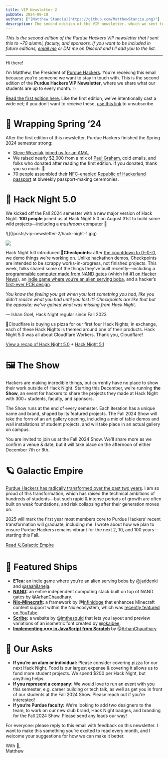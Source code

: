 ```yaml
---
title: VIP Newsletter 2
pubDate: 2024-09-10
authors: ["[Matthew Stanciu](https://github.com/MatthewStanciu.png)"]
description: The second edition of the VIP newsletter, which we sent to 70 alumni, faculty, and sponsors.
---
```


_This is the second edition of the Purdue Hackers VIP newsletter that I sent this to ~70 alumni, faculty, and sponsors. If you want to be included in future editions, [email me](mailto:mstanciu@purdue.edu) or DM me on Discord and I'll add you to the list._

---

Hi there!

I’m Matthew, the President of [Purdue Hackers](https://purduehackers.com). You’re receiving this email because you’re someone we want to stay in touch with. This is the second edition of the **Purdue Hackers VIP Newsletter**, where we share what our students are up to every month. ✨

[Read the first edition here.](https://blog.purduehackers.com/posts/vip-newsletter-1) Like the first edition, we’ve intentionally cast a wide net; if you don’t want to receive these, [use this link](https://docs.google.com/forms/d/e/1FAIpQLSff6JvHc7istmPqk63lkCHtqOlkoQR8bxjn-rj_aKsEXlvMRg/viewform) to unsubscribe.

# 🌸 Wrapping Spring ‘24

After the first edition of this newsletter, Purdue Hackers finished the Spring 2024 semester strong:

- [Steve Wozniak joined us for an AMA.](https://youtu.be/25RlBawQEb4?si=Zv-KJIVYTCSy1FoG)
- We raised nearly $2,000 from a mix of [Paul Graham](https://x.com/purduehackers/status/1772385555998769338), cold emails, and folks who donated after reading the first edition. If you donated, thank you so much. 💛
- 70 people assembled their [NFC-enabled Republic of Hackerland passport](https://blog.purduehackers.com/posts/papers-please) at biweekly passport-making ceremonies.

# 🍏 Hack Night 5.0

We kicked off the Fall 2024 semester with a new major version of Hack Night. **100 people** joined us at Hack Night 5.0 on August 31st to build some wild projects—including a _mushroom_ computer 🍄

<div className="grid grid-cols-2 gap-2">
![](/posts/vip-newsletter-2/hack-night-1.jpg)

![](/posts/vip-newsletter-2/hack-night-2.jpg)

</div>

Hack Night 5.0 introduced 🚩**Checkpoints**: after [the countdown to 0\~0\~0](https://youtu.be/i6dzI7AhH40?si=UlCtfpk8GV6d0XIz), we demo things we’re working on. Unlike hackathon demos, Checkpoints are intended to be scrappy works-in-progress, not finished projects. This week, folks shared some of the things they’ve built recently—including a [programmable computer made from NAND gates](https://nand.arhan.sh) (which hit [#1 on Hacker News](https://news.ycombinator.com/item?id=40159278)), an [indie game where you’re an alien serving boba](https://store.steampowered.com/app/3085040/ETea/), and a hacker’s [first-ever PCB design](https://cdn.sanity.io/images/xqpbdhg6/production/d13bfc186ed7ebd8ea67de19f4e2d290b1be107c-1280x960.jpg).

_You know the feeling you get when you lost something you had, like you didn’t realize what you had until you lost it? Checkpoints are like that but the opposite: we’ve gained what was missing from Hack Night._

— Ishan Goel, Hack Night regular since Fall 2023

🧡Cloudflare is buying us pizza for our first four Hack Nights; in exchange, each of these Hack Nights is themed around one of their products. Hack Night 5.0 was all about Cloudflare Workers. Thank you, Cloudflare!

[View a recap of Hack Night 5.0](https://events.purduehackers.com/hack-night-50) + [Hack Night 5.1](https://events.purduehackers.com/hack-night-51)

# 🖼 The Show

Hackers are making incredible things, but currently have no place to show their work outside of Hack Night. Starting this December, we’re running **the Show**, an event for hackers to share the projects they made at Hack Night with 300+ students, faculty, and sponsors.

The Show runs at the end of every semester. Each iteration has a unique name and brand, shaped by its featured projects. The Fall 2024 Show will take the form of an art gallery opening, including a mix of table demos and wall installations of student projects, and will take place in an actual gallery on campus.

You are invited to join us at the Fall 2024 Show. We’ll share more as we confirm a venue & date, but it will take place on the afternoon of either December 7th or 8th.

# 🪐 Galactic Empire

[Purdue Hackers has radically transformed over the past two years](https://blog.purduehackers.com/posts/vip-newsletter-1). I am so proud of this transformation, which has raised the technical ambitions of hundreds of students—but such rapid & intense periods of growth are often built on weak foundations, and risk collapsing after their generation moves on.

2025 will mark the first year most members core to Purdue Hackers’ recent transformation will graduate, including me. I wrote about how we plan to ensure Purdue Hackers remains vibrant for the next 2, 10, and 100 years—starting this Fall.

[Read 🪐Galactic Empire](https://blog.purduehackers.com/posts/galactic-empire)

# 🚢 Featured Ships

- [**ETea**](https://store.steampowered.com/app/3085040/ETea/)**:** an indie game where you’re an alien serving boba by @[jaddenki](https://github.com/jaddenki) and @[saahilaneja](https://github.com/saahilaneja).
- [**NAND**](https://nand.arhan.sh)**:** an entire independent computing stack built on top of NAND gates by @[ArhanChaudhary](https://github.com/ArhanChaudhary).
- [**Nix-Minecraft**](https://github.com/Infinidoge/nix-minecraft)**:** a framework by @[Infinidoge](https://github.com/Infinidoge/nix-minecraft) that enhances Minecraft content support within the Nix ecosystem, which was [recently featured on YouTube](https://youtu.be/Fph7SMldxpI?si=hl5H0Cs6a44I0tav).
- [**Scribe**](https://scribe.purduehackers.com/)**:** a website by @[imthesquid](https://github.com/ImTheSquid) that lets you layout and preview variations of an isometric font created by @[okaibee](https://x.com/okaibee_).
- [**Implementing === in JavaScript from Scratch**](https://arhan.sh/blog/implementing-strict-equality-in-javascript-from-scratch/) by @[ArhanChaudhary](https://github.com/ArhanChaudhary).

# 📣 Our Asks

- **If you’re an alum or individual:** Please consider covering pizza for our next Hack Night. Food is our largest expense & covering it allows us to fund more student projects. We spend $200 per Hack Night, but anything helps.
- **If you represent a company:** We would love to run an event with you this semester, e.g. career building or tech talk, as well as get you in front of our students at the Fall 2024 Show. Please reach out if you’re interested!
- **If you’re Purdue faculty:** We’re looking to add two designers to the team, to work on our new club brand, Hack Night badges, and branding for the Fall 2024 Show. Please send any leads our way!

For everyone: please reply to this email with feedback on this newsletter. I want to make this something you’re excited to read every month, and I welcome your suggestions for how we can make it better.

With 💛,<br/>
Matthew
